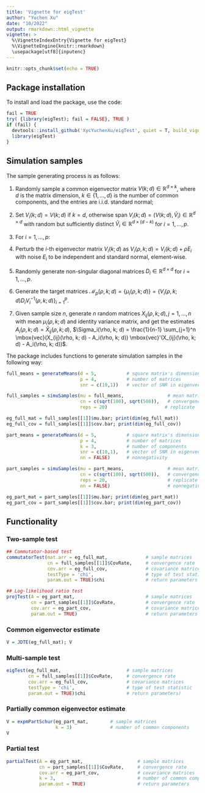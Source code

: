 ```yaml
---
title: 'Vignette for eigTest'
author: "Yuchen Xu"
date: "10/2022"
output: rmarkdown::html_vignette
vignette: >
  %\VignetteIndexEntry{Vignette for eigTest}
  %\VignetteEngine{knitr::rmarkdown}
  \usepackage[utf8]{inputenc}
---
```


```r
knitr::opts_chunk$set(echo = TRUE)
```

## Package installation

To install and load the package, use the code:
```r
fail = TRUE
try( {library(eigTest); fail = FALSE}, TRUE )
if (fail) {
  devtools::install_github('XycYuchenXu/eigTest', quiet = T, build_vignettes = F)
  library(eigTest)
}
```

## Simulation samples

The sample generating process is as follows:

1. Randomly sample a common eigenvector matrix $V(k; d) \in \mathbb{R}^{d \times k}$, where $d$ is the matrix dimension, $k \in \{1, \dots, d\}$ is the number of common components, and the entries are i.i.d. standard normal;

2. Set $V_i(k; d) = V(k; d)$ if $k = d$, otherwise span $V_i(k; d) = (V(k; d), \widetilde{V}_i) \in \mathbb{R}^{d \times d}$ with random but sufficiently distinct $\widetilde{V}_i \in \mathbb{R}^{d \times (d-k)}$ for $i = 1, \dots, p$.

3. For $i=1, \dots, p$:
  1. Perturb the $i$-th eigenvector matrix $V_i(k; d)$ as $V_i(\rho, k; d) = V_i(k; d) + \rho E_i$ with noise $E_i$ to be independent and standard normal, element-wise.
  2. Randomly generate non-singular diagonal matrices $D_i \in \mathbb{R}^{d \times d}$ for $i = 1, \dots, p$.

4. Generate the target matrices $\mathcal{M}_p(\rho, k; d) = \{\mu_i(\rho, k; d)\} = \{ V_i(\rho, k; d) D_i V_i^{-1}(\rho, k; d)\}_{i=1}^p$.

5. Given sample size $n$, generate $n$ random matrices $X_{ij}(\rho, k; d), j = 1, \dots, n$ with mean $\mu_i(\rho, k; d)$ and identity variance matrix, and get the estimates $A_i(\rho, k; d) = \bar X_{ij}(\rho, k; d)$, $\Sigma_i(\rho, k; d) = \frac{1}{n-1} \sum_{j=1}^n \mbox{vec}(X_{ij}(\rho, k; d) - A_i(\rho, k; d)) \mbox{vec}'(X_{ij}(\rho, k; d) - A_i(\rho, k; d))$.

The package includes functions to generate simulation samples in the following way:

```r
full_means = generateMeans(d = 5,           # square matrix's dimension
                           p = 4,           # number of matrices
                           snr = c(10,1))   # vector of SNR in eigenvector

full_samples = simuSamples(mu = full_means,                # mean matrices
                           cn = c(sqrt(100), sqrt(500)),   # convergence rate
                           reps = 20)                     # replicate

eg_full_mat = full_samples[[1]]$mu.bar; print(dim(eg_full_mat))
eg_full_cov = full_samples[[1]]$cov.bar; print(dim(eg_full_cov))

part_means = generateMeans(d = 5,           # square matrix's dimension
                           p = 4,           # number of matrices
                           k = 3,           # number of components
                           snr = c(10,1),   # vector of SNR in eigenvector
                           nn = FALSE)      # nonnegativity

part_samples = simuSamples(mu = part_means,                # mean matrices
                           cn = c(sqrt(100), sqrt(500)),   # convergence rate
                           reps = 20,                      # replicate
                           nn = FALSE)                     # nonnegativity

eg_part_mat = part_samples[[1]]$mu.bar; print(dim(eg_part_mat))
eg_part_cov = part_samples[[1]]$cov.bar; print(dim(eg_part_cov))
```


## Functionality

### Two-sample test

```r
## Commutator-based test
commutatorTest(mat.arr = eg_full_mat,              # sample matrices
               cn = full_samples[[1]]$CovRate,     # convergence rate
               cov.arr = eg_full_cov,              # covariance matrices
               testType = 'chi',                   # type of test statistic
               param.out = TRUE)$chi               # return parameters

## Log-likelihood ratio test
projTest(A = eg_part_mat,                          # sample matrices
         cn = part_samples[[1]]$CovRate,           # convergence rate
         cov.arr = eg_part_cov,                    # covariance matrices
         param.out = TRUE)                         # return parameters
```

### Common eigenvector estimate

```r
V = JDTE(eg_full_mat); V
```

### Multi-sample test

```r
eigTest(eg_full_mat,                        # sample matrices
        cn = full_samples[[1]]$CovRate,     # convergence rate
        cov.arr = eg_full_cov,              # covariance matrices
        testType = 'chi',                   # type of test statistic
        param.out = TRUE)$chi               # return parameters)
```

### Partially common eigenvector estimate

```r
V = expmPartSchur(eg_part_mat,        # sample matrices
                  k = 3)              # number of common components
V
```

### Partial test

```r
partialTest(A = eg_part_mat,                    # sample matrices
            cn = part_samples[[1]]$CovRate,     # convergence rate
            cov.arr = eg_part_cov,              # covariance matrices
            k = 3,                              # number of common components
            param.out = TRUE)                   # return parameters
```

